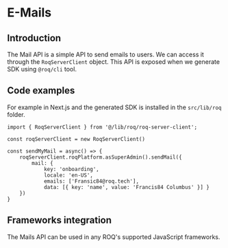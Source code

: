 # E-Mails

## Introduction

The Mail API is a simple API to send emails to users. We can access it through the `RoqServerClient` object. This API is exposed when we generate SDK using `@roq/cli` tool.

## Code examples

For example in Next.js and the generated SDK is installed in the `src/lib/roq` folder. 

```tsx
import { RoqServerClient } from '@/lib/roq/roq-server-client';

const roqServerClient = new RoqServerClient()

const sendMyMail = async() => {
    roqServerClient.roqPlatform.asSuperAdmin().sendMail({
	    mail: {
		    key: 'onboarding',
			locale: 'en-US',
			emails: ['Fransic84@roq.tech'],
			data: [{ key: 'name', value: 'Francis84 Columbus' }] }
	})
}
```

## Frameworks integration

The Mails API can be used in any ROQ's supported JavaScript frameworks.  